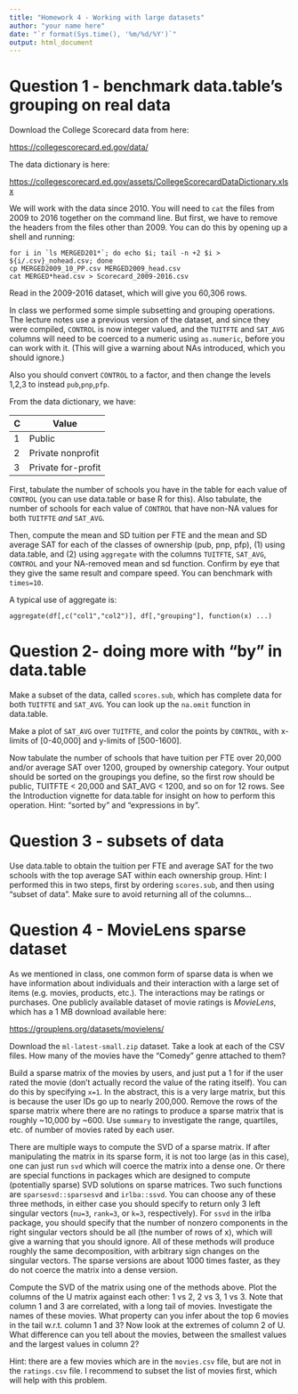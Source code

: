 ```yaml
---
title: "Homework 4 - Working with large datasets"
author: "your name here"
date: "`r format(Sys.time(), '%m/%d/%Y')`"
output: html_document
---
```


# Question 1 - benchmark data.table's grouping on real data

Download the College Scorecard data from here:

<https://collegescorecard.ed.gov/data/>

The data dictionary is here:

<https://collegescorecard.ed.gov/assets/CollegeScorecardDataDictionary.xlsx>

We will work with the data since 2010. You will need to `cat` the
files from 2009 to 2016 together on the command line. But first, we
have to remove the headers from the files other than 2009. You can
do this by opening up a shell and running:

```
for i in `ls MERGED201*`; do echo $i; tail -n +2 $i > ${i/.csv}_nohead.csv; done
cp MERGED2009_10_PP.csv MERGED2009_head.csv
cat MERGED*head.csv > Scorecard_2009-2016.csv
```

Read in the 2009-2016 dataset, which will give you 60,306 rows.

In class we performed some simple subsetting and grouping
operations. The lecture notes use a previous version of the dataset,
and since they were compiled, `CONTROL` is now integer valued, and
the `TUITFTE` and `SAT_AVG` columns will need to be coerced to a
numeric using `as.numeric`, before you can work with it. (This will
give a warning about NAs introduced, which you should ignore.)

Also you should convert `CONTROL` to a factor, and then change the
levels 1,2,3 to instead `pub`,`pnp`,`pfp`.

From the data dictionary, we have: 

| C | Value              |
|---|--------------------|
| 1 | Public             |
| 2 | Private nonprofit  |
| 3 | Private for-profit |

First, tabulate the number of schools you have in the table for each
value of `CONTROL` (you can use data.table or base R for this). Also
tabulate, the number of schools for each value of `CONTROL` that have
non-NA values for both `TUITFTE` *and* `SAT_AVG`.

Then, compute the mean and SD tuition per FTE and the mean and SD average
SAT for each of the classes of ownership (pub, pnp, pfp), (1) using
data.table, and (2) using `aggregate` with the columns `TUITFTE`,
`SAT_AVG`, `CONTROL` and your NA-removed mean and sd function. Confirm
by eye that they give the same result and compare speed. You can
benchmark with `times=10`.

A typical use of aggregate is:

```
aggregate(df[,c("col1","col2")], df[,"grouping"], function(x) ...)
```

# Question 2- doing more with "by" in data.table

Make a subset of the data, called `scores.sub`, which has complete
data for both `TUITFTE` and `SAT_AVG`. You can look up the `na.omit`
function in data.table.

Make a plot of `SAT_AVG` over `TUITFTE`, and color the points by
`CONTROL`, with x-limits of [0-40,000] and y-limits of [500-1600].

Now tabulate the number of schools that have tuition per FTE over
20,000 and/or average SAT over 1200, grouped by ownership
category. Your output should be sorted on the groupings you define, so
the first row should be public, TUITFTE < 20,000 and SAT_AVG < 1200,
and so on for 12 rows. See the Introduction vignette for data.table
for insight on how to perform this operation. Hint: "sorted by" and
"expressions in by".

# Question 3 - subsets of data 

Use data.table to obtain the tuition per FTE and average SAT for the
two schools with the top average SAT within each ownership
group. Hint: I performed this in two steps, first by ordering
`scores.sub`, and then using "subset of data". Make sure to avoid
returning all of the columns...

# Question 4 - MovieLens sparse dataset

As we mentioned in class, one common form of sparse data is when we
have information about individuals and their interaction with a large
set of items (e.g. movies, products, etc.). The interactions may be
ratings or purchases. One publicly available dataset of movie ratings
is *MovieLens*, which has a 1 MB download available here:

<https://grouplens.org/datasets/movielens/>

Download the `ml-latest-small.zip` dataset. Take a look at each of the
CSV files. How many of the movies have the "Comedy" genre attached to
them? 

Build a sparse matrix of the movies by users, and just put a 1 for if
the user rated the movie (don't actually record the value of the
rating itself). You can do this by specifying `x=1`. In
the abstract, this is a very large matrix, but this is because the
user IDs go up to nearly 200,000. Remove the rows of the sparse matrix
where there are no ratings to produce a sparse matrix that is roughly
~10,000 by ~600. Use `summary` to investigate the range, quartiles,
etc. of number of movies rated by each user.

There are multiple ways to compute the SVD of a sparse matrix. If
after manipulating the matrix in its sparse form, it is not too large
(as in this case), one can just run `svd` which will coerce the matrix
into a dense one. Or there are special functions in packages which are
designed to compute (potentially sparse) SVD solutions on sparse
matrices. Two such functions are `sparsesvd::sparsesvd` and
`irlba::ssvd`. You can choose any of these three methods, in either
case you should specify to return only 3 left singular vectors
(`nu=3`, `rank=3`, or `k=3`, respectively). For `ssvd` in the irlba
package, you should specify that the number of nonzero components
in the right singular vectors should be all (the number of rows of x),
which will give a warning that you should ignore. All of these methods
will produce roughly the same decomposition, with arbitrary sign
changes on the singular vectors. The sparse versions are about 1000
times faster, as they do not coerce the matrix into a dense version.

Compute the SVD of the matrix using one of the methods above. Plot the
columns of the U matrix against each other: 1 vs 2, 2 vs 3, 1
vs 3. Note that column 1 and 3 are correlated, with a long tail of
movies. Investigate the names of these movies. What property can you
infer about the top 6 movies in the tail w.r.t. column 1 and 3? Now
look at the extremes of column 2 of U. What difference can you tell
about the movies, between the smallest values and the largest values
in column 2?

Hint: there are a few movies which are in the `movies.csv` file, but
are not in the `ratings.csv` file. I recommend to subset the list of
movies first, which will help with this problem.
